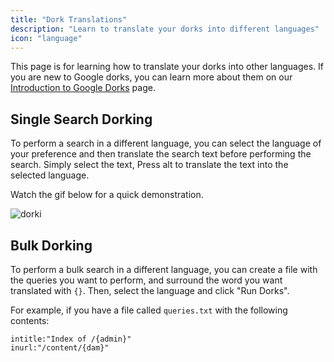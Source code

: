 ```yaml
---
title: "Dork Translations"
description: "Learn to translate your dorks into different languages"
icon: "language"
---
```


This page is for learning how to translate your dorks into other languages. If you are new to Google dorks, you can learn more about them on our [Introduction to Google Dorks](https://mintlify.com/essentials/google-dorks) page.

## Single Search Dorking

To perform a search in a different language, you can select the language of your preference and then translate the search text before performing the search. Simply select the text, Press alt to translate the text into the selected language.

Watch the gif below for a quick demonstration.

![dorki](images/dork-language-translation.gif)

## Bulk Dorking

To perform a bulk search in a different language, you can create a file with the queries you want to perform, and surround the word you want translated with `{}`. Then, select the language and click "Run Dorks".

For example, if you have a file called `queries.txt` with the following contents:

```
intitle:"Index of /{admin}"
inurl:"/content/{dam}"
```
